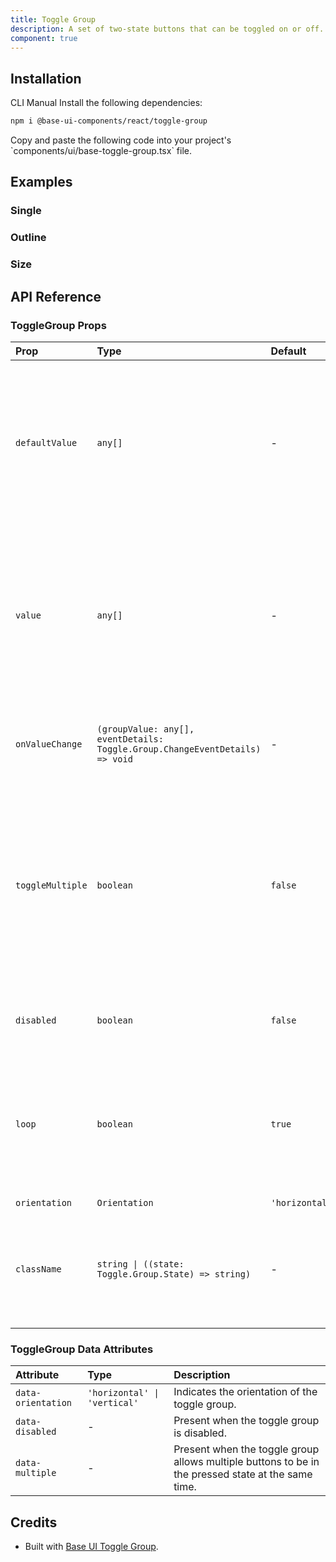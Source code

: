 ```yaml
---
title: Toggle Group
description: A set of two-state buttons that can be toggled on or off.
component: true
---
```


<ExamplePreview path="base-toggle-group/default" />

## Installation

<Tabs defaultValue="cli">

<TabsList>
  <TabsTrigger value="cli">CLI</TabsTrigger>
  <TabsTrigger value="manual">Manual</TabsTrigger>
</TabsList>

<TabsContent value="cli">
  <CliCommands name="base-toggle-group" />
</TabsContent>

<TabsContent value="manual">    
<Steps>

<Step>
Install the following dependencies:

```bash
npm i @base-ui-components/react/toggle-group
```

</Step>

<Step>
Copy and paste the following code into your project's `components/ui/base-toggle-group.tsx` file.

<ComponentPreview name="base-toggle-group" />

</Step>

</Steps>

</TabsContent>

</Tabs>

## Examples

### Single

<ExamplePreview path="base-toggle-group/single" />

### Outline

<ExamplePreview path="base-toggle-group/outline" />

### Size

<ExamplePreview path="base-toggle-group/size" />

## API Reference

### ToggleGroup Props

| Prop             | Type                                                                         | Default        | Description                                                                                                                                                                    |
| :--------------- | :--------------------------------------------------------------------------- | :------------- | :----------------------------------------------------------------------------------------------------------------------------------------------------------------------------- |
| `defaultValue`   | `any[]`                                                                      | -              | The open state of the toggle group represented by an array of the values of all pressed toggle buttons. This is the uncontrolled counterpart of `value`.                       |
| `value`          | `any[]`                                                                      | -              | The open state of the toggle group represented by an array of the values of all pressed toggle buttons. This is the controlled counterpart of `defaultValue`.                  |
| `onValueChange`  | `(groupValue: any[], eventDetails: Toggle.Group.ChangeEventDetails) => void` | -              | Callback fired when the pressed states of the toggle group changes.                                                                                                            |
| `toggleMultiple` | `boolean`                                                                    | `false`        | When `false` only one item in the group can be pressed. If any item in the group becomes pressed, the others will become unpressed. When `true` multiple items can be pressed. |
| `disabled`       | `boolean`                                                                    | `false`        | Whether the toggle group should ignore user interaction.                                                                                                                       |
| `loop`           | `boolean`                                                                    | `true`         | Whether to loop keyboard focus back to the first item when the end of the list is reached while using the arrow keys.                                                          |
| `orientation`    | `Orientation`                                                                | `'horizontal'` | -                                                                                                                                                                              |
| `className`      | `string \| ((state: Toggle.Group.State) => string)`                          | -              | CSS class applied to the element, or a function that returns a class based on the component's state.                                                                           |

### ToggleGroup Data Attributes

| Attribute          | Type                         | Description                                                                                        |
| :----------------- | :--------------------------- | :------------------------------------------------------------------------------------------------- |
| `data-orientation` | `'horizontal' \| 'vertical'` | Indicates the orientation of the toggle group.                                                     |
| `data-disabled`    | -                            | Present when the toggle group is disabled.                                                         |
| `data-multiple`    | -                            | Present when the toggle group allows multiple buttons to be in the pressed state at the same time. |

## Credits

- Built with [Base UI Toggle Group](https://base-ui.com/react/components/toggle-group).
